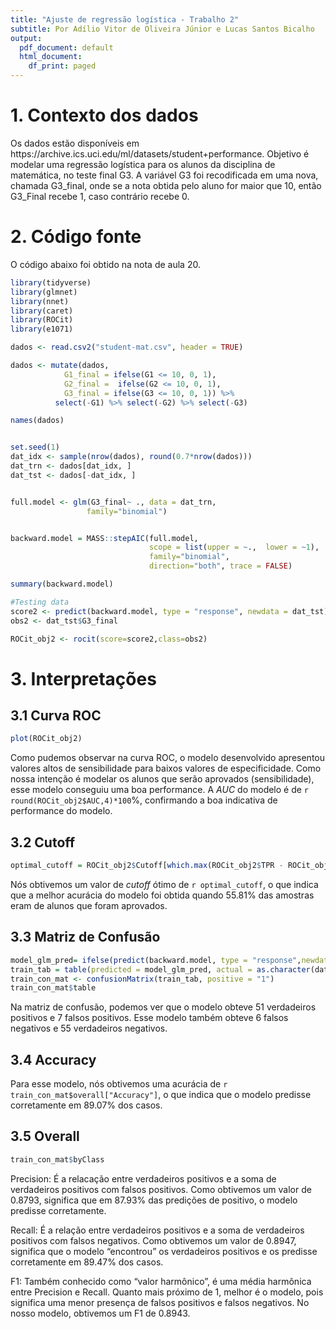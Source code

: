 ---
title: "Ajuste de regressão logística - Trabalho 2"
subtitle: Por Adílio Vitor de Oliveira Júnior e Lucas Santos Bicalho
output:
  pdf_document: default
  html_document:
    df_print: paged
---


# 1. Contexto dos dados

Os dados estão disponíveis em https://archive.ics.uci.edu/ml/datasets/student+performance.
Objetivo é modelar uma regressão logística para os alunos da disciplina de matemática, no teste final G3.
A variável G3 foi recodificada em uma nova, chamada G3_final, onde se a nota obtida pelo aluno for maior que 10, então G3_Final recebe 1, caso contrário recebe 0.

# 2. Código fonte

O código abaixo foi obtido na nota de aula 20.

```{r message=FALSE, warning=FALSE}

library(tidyverse)
library(glmnet)
library(nnet)
library(caret)
library(ROCit)
library(e1071)

dados <- read.csv2("student-mat.csv", header = TRUE)

dados <- mutate(dados,
            G1_final = ifelse(G1 <= 10, 0, 1),
            G2_final =  ifelse(G2 <= 10, 0, 1),
            G3_final = ifelse(G3 <= 10, 0, 1)) %>% 
          select(-G1) %>% select(-G2) %>% select(-G3) 

names(dados)


set.seed(1)
dat_idx <- sample(nrow(dados), round(0.7*nrow(dados)))
dat_trn <- dados[dat_idx, ]
dat_tst <- dados[-dat_idx, ]


full.model <- glm(G3_final~ ., data = dat_trn, 
                 family="binomial")


backward.model = MASS::stepAIC(full.model,
                               scope = list(upper = ~.,  lower = ~1),
                               family="binomial",
                               direction="both", trace = FALSE)

summary(backward.model)

#Testing data
score2 <- predict(backward.model, type = "response", newdata = dat_tst) 
obs2 <- dat_tst$G3_final

ROCit_obj2 <- rocit(score=score2,class=obs2)


```


# 3. Interpretações

## 3.1 Curva ROC

```{r}
plot(ROCit_obj2)

```

Como pudemos observar na curva ROC, o modelo desenvolvido apresentou valores altos de sensibilidade para baixos valores de especificidade. Como nossa intenção é modelar os alunos que serão aprovados (sensibilidade), esse modelo conseguiu uma boa performance. A *AUC* do modelo é de `r round(ROCit_obj2$AUC,4)*100`%, confirmando a boa indicativa de performance do modelo.

## 3.2 Cutoff

```{r}
optimal_cutoff = ROCit_obj2$Cutoff[which.max(ROCit_obj2$TPR - ROCit_obj2$FPR)]
```

Nós obtivemos um valor de *cutoff* ótimo de `r optimal_cutoff`, o que indica que a melhor acurácia do modelo foi obtida quando 55.81% das amostras eram de alunos que foram aprovados.

## 3.3 Matriz de Confusão

```{r}

model_glm_pred= ifelse(predict(backward.model, type = "response",newdata=dat_tst) > optimal_cutoff, "1", "0")
train_tab = table(predicted = model_glm_pred, actual = as.character(dat_tst$G3_final))
train_con_mat <- confusionMatrix(train_tab, positive = "1")
train_con_mat$table


```

Na matriz de confusão, podemos ver que o modelo obteve 51 verdadeiros positivos e 7 falsos positivos. Esse modelo também obteve 6 falsos negativos e 55 verdadeiros negativos.

## 3.4 Accuracy

Para esse modelo, nós obtivemos uma acurácia de `r train_con_mat$overall["Accuracy"]`, o que indica que o modelo predisse corretamente em 89.07% dos casos.

## 3.5 Overall

```{r, warning = FALSE, message = FALSE, echo=FALSE}
train_con_mat$byClass
```

Precision: É a relacação entre verdadeiros positivos e a soma de verdadeiros positivos com falsos positivos. Como obtivemos um valor de 0.8793, significa que em 87.93% das predições de positivo, o modelo predisse corretamente.

Recall: É a relação entre verdadeiros positivos e a soma de verdadeiros positivos com falsos negativos. Como obtivemos um valor de 0.8947, significa que o modelo "encontrou" os verdadeiros positivos e os predisse corretamente em 89.47% dos casos.

F1: Também conhecido como "valor harmônico", é uma média harmônica entre Precision e Recall. Quanto mais próximo de 1, melhor é o modelo, pois significa uma menor presença de falsos positivos e falsos negativos. No nosso modelo, obtivemos um F1 de 0.8943.